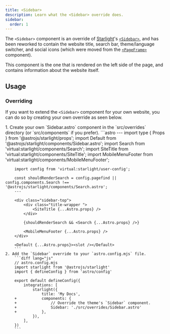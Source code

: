 ```yaml
---
title: <Sidebar>
description: Learn what the <Sidebar> override does.
sidebar:
  order: 1
---
```



The `<Sidebar>` component is an override of [Starlight](https://starlight.astro.build)'s
[`<Sidebar>`](https://starlight.astro.build/reference/overrides/#sidebar), and has been
reworked to contain the website title, search bar, theme/language switcher, and social icons
(which were moved from the [`<PageFrame>`](/starlight-theme-obsidian/components/pageframe) component).

This component is the one that is rendered on the left side of the page, and contains
information about the website itself.

## Usage

### Overriding

If you want to extend the `<Sidebar>` component for your own website, you can do so by creating your own override as seen below.

<Steps>
	1. Create your own `Sidebar.astro` component in the `src/overrides` directory (or `src/components` if you prefer).
		```astro
		---
		import type { Props } from '@astrojs/starlight/props';
		import Default from '@astrojs/starlight/components/Sidebar.astro';
		import Search from 'virtual:starlight/components/Search';
		import SiteTitle from 'virtual:starlight/components/SiteTitle';
		import MobileMenuFooter from 'virtual:starlight/components/MobileMenuFooter';

		import config from 'virtual:starlight/user-config';

		const shouldRenderSearch = config.pagefind || config.components.Search !== '@astrojs/starlight/components/Search.astro';
		---

		<div class="sidebar-top">
			<div class="title-wrapper ">
				<SiteTitle {...Astro.props} />
			</div>

			{shouldRenderSearch && <Search {...Astro.props} />}

			<MobileMenuFooter {...Astro.props} />
		</div>

		<Default {...Astro.props}><slot /></Default>
		```
	2. Add the `Sidebar` override to your `astro.config.mjs` file.
		```diff lang="js"
		// astro.config.mjs
		import starlight from '@astrojs/starlight'
		import { defineConfig } from 'astro/config'

		export default defineConfig({
			integrations: [
				starlight({
					title: 'My Docs',
		+			components: {
		+				// Override the theme's `Sidebar` component.
		+				Sidebar: './src/overrides/Sidebar.astro'
		+			},
				}),
			],
		})
		```
</Steps>

